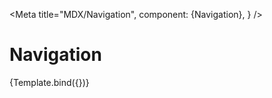 

<Meta title="MDX/Navigation",
  component: {Navigation},
  } />


# Navigation

<Canvas>
  <Story
    name="ecosystem"
    args={{
      page: "ecosystem",
      pageLocations: ["featured projects", "all projects"],
    }}
  >
    {Template.bind({})}
  </Story>
</Canvas>
